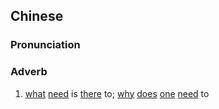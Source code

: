 {{also|何须}}
==Chinese==
{{zh-forms|s=何须}}

===Pronunciation===
{{zh-pron
|m=héxū
|cat=adv
}}

===Adverb===
{{zh-adv}}

# {{lb|zh|literary}} [[what]] [[need]] is [[there]] to; [[why]] [[does]] [[one]] [[need]] to